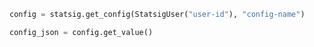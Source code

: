 ```python
config = statsig.get_config(StatsigUser("user-id"), "config-name")

config_json = config.get_value()
```
